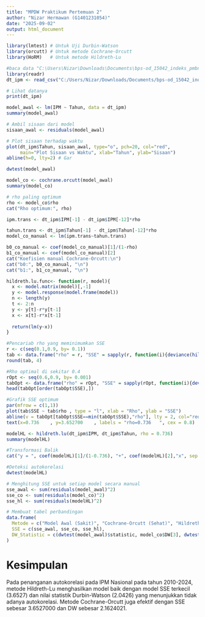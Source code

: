 ```yaml
---
title: "MPDW Praktikum Pertemuan 2"
author: "Nizar Hermawan (G1401231054)"
date: "2025-09-02"
output: html_document
---
```


```r
library(lmtest) # Untuk Uji Durbin-Watson
library(orcutt) # Untuk metode Cochrane-Orcutt
library(HoRM)   # Untuk metode Hildreth-Lu

#baca data "C:\Users\Nizar\Downloads\Documents\bps-od_15042_indeks_pmbngnn_manusia__prov_di_indonesia_data.csv"
library(readr)
dt_ipm <- read_csv("C:/Users/Nizar/Downloads/Documents/bps-od_15042_indeks_pmbngnn_manusia__prov_di_indonesia_data.csv")

# Lihat datanya
print(dt_ipm)
```

```r
model_awal <- lm(IPM ~ Tahun, data = dt_ipm)
summary(model_awal)
```
```r
# Ambil sisaan dari model
sisaan_awal <- residuals(model_awal)

# Plot sisaan terhadap waktu
plot(dt_ipm$Tahun, sisaan_awal, type="o", pch=20, col="red",
     main="Plot Sisaan vs Waktu", xlab="Tahun", ylab="Sisaan")
abline(h=0, lty=2) # Gar
```
```r
dwtest(model_awal)
```
```r
model_co <- cochrane.orcutt(model_awal)
summary(model_co)

# rho paling optimum
rho <- model_co$rho
cat("Rho optimum:", rho)
```
```r
ipm.trans <- dt_ipm$IPM[-1] - dt_ipm$IPM[-12]*rho

tahun.trans <- dt_ipm$Tahun[-1] - dt_ipm$Tahun[-12]*rho
model_co_manual <- lm(ipm.trans~tahun.trans)

b0_co_manual <- coef(model_co_manual)[1]/(1-rho)
b1_co_manual <- coef(model_co_manual)[2]
cat("Koefisien manual Cochrane-Orcutt:\n")
cat("b0:", b0_co_manual, "\n")
cat("b1:", b1_co_manual, "\n")
```
```r
hildreth.lu.func<- function(r, model){
  x <- model.matrix(model)[,-1]
  y <- model.response(model.frame(model))
  n <- length(y)
  t <- 2:n
  y <- y[t]-r*y[t-1]
  x <- x[t]-r*x[t-1]
  
  return(lm(y~x))
}

#Pencariab rho yang meminimumkan SSE
r <- c(seq(0.1,0.9, by= 0.1))
tab <- data.frame("rho" = r, "SSE" = sapply(r, function(i){deviance(hildreth.lu.func(i, model_awal))}))
round(tab, 4)
```

```r
#Rho optimal di sekitar 0.4
rOpt <- seq(0.6,0.9, by= 0.001)
tabOpt <- data.frame("rho" = rOpt, "SSE" = sapply(rOpt, function(i){deviance(hildreth.lu.func(i, model_awal))}))
head(tabOpt[order(tabOpt$SSE),])
```

```r
#Grafik SSE optimum
par(mfrow = c(1,1))
plot(tab$SSE ~ tab$rho , type = "l", xlab = "Rho", ylab = "SSE")
abline(v = tabOpt[tabOpt$SSE==min(tabOpt$SSE),"rho"], lty = 2, col="red",lwd=2)
text(x=0.736	, y=3.652700	, labels = "rho=0.736	", cex = 0.8)
```
```r
modelHL <- hildreth.lu(dt_ipm$IPM, dt_ipm$Tahun, rho = 0.736)
summary(modelHL)
```
```r
#Transformasi Balik
cat("y = ", coef(modelHL)[1]/(1-0.736), "+", coef(modelHL)[2],"x", sep = "")
```

```r
#Deteksi autokorelasi
dwtest(modelHL)
```

```r
# Menghitung SSE untuk setiap model secara manual
sse_awal <- sum(residuals(model_awal)^2)
sse_co <- sum(residuals(model_co)^2)
sse_hl <- sum(residuals(modelHL)^2)

# Membuat tabel perbandingan
data.frame(
  Metode = c("Model Awal (Sakit)", "Cochrane-Orcutt (Sehat)", "Hildreth-Lu (Sehat)"),
  SSE = c(sse_awal, sse_co, sse_hl),
  DW_Statistic = c(dwtest(model_awal)$statistic, model_co$DW[3], dwtest(modelHL)$statistic)
)

```

# Kesimpulan
Pada penanganan autokorelasi pada IPM Nasional pada tahun 2010-2024,  metode Hildreth-Lu menghasilkan model baik dengan model SSE terkecil (3.6527) dan nilai statistik Durbin-Watson (2.0426) yang menunjukkan tidak adanya autokorelasi. Metode Cochrane-Orcutt juga efektif dengan SSE sebesar 3.6527000 dan DW sebesar 2.1624021.